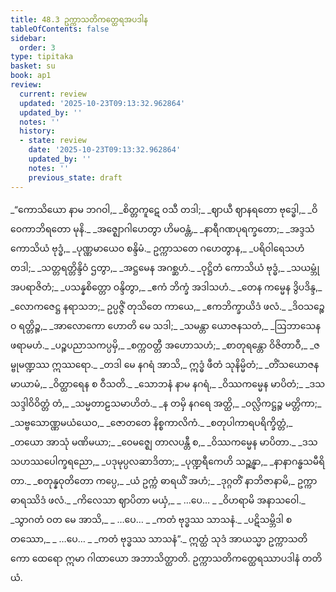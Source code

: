 ```yaml
---
title: 48.3 ဥက္ကာသတိကတ္ထေရအပဒါန
tableOfContents: false
sidebar:
  order: 3
type: tipitaka
basket: su
book: ap1
review:
  current: review
  updated: '2025-10-23T09:13:32.962864'
  updated_by: ''
  notes: ''
  history:
  - state: review
    date: '2025-10-23T09:13:32.962864'
    updated_by: ''
    notes: ''
    previous_state: draft
---
```



<ReviewStatus review={frontmatter.review} showDetails={true} />

<HypothesisAnnotation frontmatter={frontmatter} />

<DynamicBreadcrumb />

<Division number="30" book="ap1" e="ch" v="20" p="431">

<Paragraph number="6099" type="verses" book="ap1">
_“ကောသိယော နာမ ဘဂဝါ,_  
_စိတ္တကူဋေ ဝသီ တဒါ;_  
_ဈာယီ ဈာနရတော ဗုဒ္ဓေါ,_  
_ဝိဝေကာဘိရတော မုနိ._  

</Paragraph>

</Division>
<Division number="31" book="ap1" e="ch" v="20" p="431">

<Paragraph number="6100" type="verses" book="ap1">
_အဇ္ဈောဂါဟေတွာ ဟိမဝန္တံ,_  
_နာရီဂဏပုရက္ခတော;_  
_အဒ္ဒသံ ကောသိယံ ဗုဒ္ဓံ,_  
_ပုဏ္ဏမာယေဝ စန္ဒိမံ._  

</Paragraph>

</Division>
<Division number="32" book="ap1" e="ch" v="20" p="431">

<Paragraph number="6101" type="verses" book="ap1">
ဥက္ကာသတေ ဂဟေတွာန,_  
_ပရိဝါရေသဟံ တဒါ;_  
_သတ္တရတ္တိန္ဒိဝံ ဌတွာ,_  
_အဋ္ဌမေန အဂစ္ဆဟံ._  

</Paragraph>

</Division>
<Division number="33" book="ap1" e="ch" v="20" p="431">

<Paragraph number="6102" type="verses" book="ap1">
_ဝုဋ္ဌိတံ ကောသိယံ ဗုဒ္ဓံ,_  
_သယမ္ဘုံ အပရာဇိတံ;_  
_ပသန္နစိတ္တော ဝန္ဒိတွာ,_  
_ဧကံ ဘိက္ခံ အဒါသဟံ._  

</Paragraph>

</Division>
<Division number="34" book="ap1" e="ch" v="20" p="432">

<Paragraph number="6103" type="verses" book="ap1">
_တေန ကမ္မေန ဒွိပဒိန္ဒ,_  
_လောကဇေဋ္ဌ နရာသဘ;_  
ဥပ္ပဇ္ဇိံ တုသိတေ ကာယေ,_  
_ဧကဘိက္ခာယိဒံ ဖလံ._  

</Paragraph>

</Division>
<Division number="35" book="ap1" e="ch" v="20" p="432">

<Paragraph number="6104" type="verses" book="ap1">
_ဒိဝသဉ္စေဝ ရတ္တိဉ္စ,_  
_အာလောကော ဟောတိ မေ သဒါ;_  
_သမန္တာ ယောဇနသတံ,_  
_ဩဘာသေန ဖရာမဟံ._  

</Paragraph>

</Division>
<Division number="36" book="ap1" e="ch" v="20" p="432">

<Paragraph number="6105" type="verses" book="ap1">
_ပဉ္စပညာသကပ္ပမှိ,_  
_စက္ကဝတ္တီ အဟောသဟံ;_  
_စာတုရန္တော ဝိဇိတာဝီ,_  
_ဇမ္ဗုမဏ္ဍဿ ဣဿရော._  

</Paragraph>

</Division>
<Division number="37" book="ap1" e="ch" v="20" p="432">

<Paragraph number="6106" type="verses" book="ap1">
_တဒါ မေ နဂရံ အာသိ,_  
ဣဒ္ဓံ ဖီတံ သုနိမ္မိတံ;_  
_တိံသယောဇနမာယာမံ,_  
_ဝိတ္ထာရေန စ ဝီသတိ._  

</Paragraph>

</Division>
<Division number="38" book="ap1" e="ch" v="20" p="432">

<Paragraph number="6107" type="verses" book="ap1">
_သောဘနံ နာမ နဂရံ,_  
_ဝိဿကမ္မေန မာပိတံ;_  
_ဒသသဒ္ဒါဝိဝိတ္တံ တံ,_  
_သမ္မတာဠသမာဟိတံ._  

</Paragraph>

</Division>
<Division number="39" book="ap1" e="ch" v="20" p="432">

<Paragraph number="6108" type="verses" book="ap1">
_န တမှိ နဂရေ အတ္ထိ,_  
_ဝလ္လိကဋ္ဌဉ္စ မတ္တိကာ;_  
_သဗ္ဗသောဏ္ဏမယံယေဝ,_  
_ဇောတတေ နိစ္စကာလိကံ._  

</Paragraph>

</Division>
<Division number="40" book="ap1" e="ch" v="20" p="432">

<Paragraph number="6109" type="verses" book="ap1">
_စတုပါကာရပရိက္ခိတ္တံ,_  
_တယော အာသုံ မဏိမယာ;_  
_ဝေမဇ္ဈေ တာလပန္တီ စ,_  
_ဝိဿကမ္မေန မာပိတာ._  

</Paragraph>

</Division>
<Division number="41" book="ap1" e="ch" v="20" p="432">

<Paragraph number="6110" type="verses" book="ap1">
_ဒသသဟဿပေါက္ခရညော,_  
_ပဒုမုပ္ပလဆာဒိတာ;_  
_ပုဏ္ဍရီကေဟိ သဉ္ဆန္နာ,_  
_နာနာဂန္ဓသမီရိတာ._  

</Paragraph>

</Division>
<Division number="42" book="ap1" e="ch" v="20" p="432">

<Paragraph number="6111" type="verses" book="ap1">
_စတုန္နဝုတိတော ကပ္ပေ,_  
_ယံ ဥက္ကံ ဓာရယိံ အဟံ;_  
_ဒုဂ္ဂတိံ နာဘိဇာနာမိ,_  
ဥက္ကာဓာရဿိဒံ ဖလံ._  

</Paragraph>

</Division>
<Division number="43" book="ap1" e="ch" v="20" p="432">

<Paragraph number="6112" type="verses" book="ap1">
_ကိလေသာ ဈာပိတာ မယှံ,_  
_ …ပေ… _  
_ဝိဟရာမိ အနာသဝေါ._  

</Paragraph>

</Division>
<Division number="44" book="ap1" e="ch" v="20" p="432">

<Paragraph number="6113" type="verses" book="ap1">
_သွာဂတံ ဝတ မေ အာသိ,_  
_ …ပေ… _  
_ကတံ ဗုဒ္ဓဿ သာသနံ._  

</Paragraph>

</Division>
<Division number="45" book="ap1" e="ch" v="20" p="432">

<Paragraph number="6114" type="verses" book="ap1">
_ပဋိသမ္ဘိဒါ စတဿော,_  
_ …ပေ… _  
_ကတံ ဗုဒ္ဓဿ သာသနံ”._  

</Paragraph>

<Paragraph number="6115" book="ap1">
ဣတ္ထံ သုဒံ အာယသ္မာ ဥက္ကာသတိကော ထေရော ဣမာ ဂါထာယော အဘာသိတ္ထာတိ.

</Paragraph>
</Division>

<Paragraph number="6116" type="center" book="ap1">
ဥက္ကာသတိကတ္ထေရဿာပဒါနံ တတိယံ.
</Paragraph>